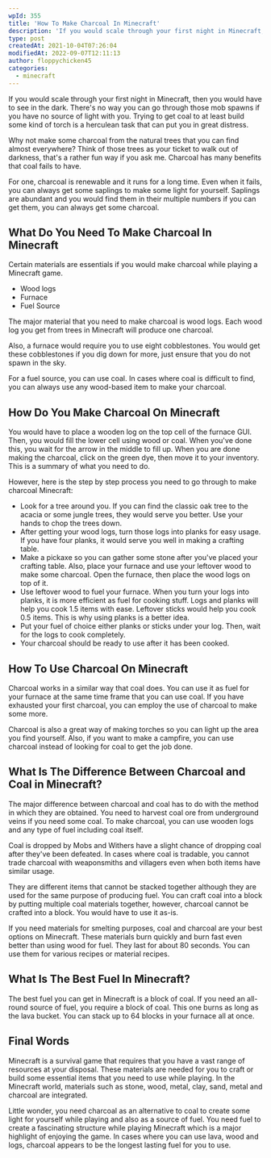 ```yaml
---
wpId: 355
title: 'How To Make Charcoal In Minecraft'
description: 'If you would scale through your first night in Minecraft, ...'
type: post
createdAt: 2021-10-04T07:26:04
modifiedAt: 2022-09-07T12:11:13
author: floppychicken45
categories:
  - minecraft
---
```



If you would scale through your first night in Minecraft, then you would have to see in the dark. There's no way you can go through those mob spawns if you have no source of light with you. Trying to get coal to at least build some kind of torch is a herculean task that can put you in great distress.

Why not make some charcoal from the natural trees that you can find almost everywhere? Think of those trees as your ticket to walk out of darkness, that's a rather fun way if you ask me. Charcoal has many benefits that coal fails to have.

For one, charcoal is renewable and it runs for a long time. Even when it fails, you can always get some saplings to make some light for yourself. Saplings are abundant and you would find them in their multiple numbers if you can get them, you can always get some charcoal.

## What Do You Need To Make Charcoal In Minecraft

Certain materials are essentials if you would make charcoal while playing a Minecraft game.

*   Wood logs
*   Furnace
*   Fuel Source

The major material that you need to make charcoal is wood logs. Each wood log you get from trees in Minecraft will produce one charcoal.

Also, a furnace would require you to use eight cobblestones. You would get these cobblestones if you dig down for more, just ensure that you do not spawn in the sky.

For a fuel source, you can use coal. In cases where coal is difficult to find, you can always use any wood-based item to make your charcoal.

## How Do You Make Charcoal On Minecraft

You would have to place a wooden log on the top cell of the furnace GUI. Then, you would fill the lower cell using wood or coal. When you've done this, you wait for the arrow in the middle to fill up. When you are done making the charcoal, click on the green dye, then move it to your inventory. This is a summary of what you need to do.

However, here is the step by step process you need to go through to make charcoal Minecraft:

*   Look for a tree around you. If you can find the classic oak tree to the acacia or some jungle trees, they would serve you better. Use your hands to chop the trees down.
*   After getting your wood logs, turn those logs into planks for easy usage. If you have four planks, it would serve you well in making a crafting table.
*   Make a pickaxe so you can gather some stone after you've placed your crafting table. Also, place your furnace and use your leftover wood to make some charcoal. Open the furnace, then place the wood logs on top of it.
*   Use leftover wood to fuel your furnace. When you turn your logs into planks, it is more efficient as fuel for cooking stuff. Logs and planks will help you cook 1.5 items with ease. Leftover sticks would help you cook 0.5 items. This is why using planks is a better idea.
*   Put your fuel of choice either planks or sticks under your log. Then, wait for the logs to cook completely.
*   Your charcoal should be ready to use after it has been cooked.

## How To Use Charcoal On Minecraft

Charcoal works in a similar way that coal does. You can use it as fuel for your furnace at the same time frame that you can use coal. If you have exhausted your first charcoal, you can employ the use of charcoal to make some more.

Charcoal is also a great way of making torches so you can light up the area you find yourself. Also, if you want to make a campfire, you can use charcoal instead of looking for coal to get the job done.

## What Is The Difference Between Charcoal and Coal in Minecraft?

The major difference between charcoal and coal has to do with the method in which they are obtained. You need to harvest coal ore from underground veins if you need some coal. To make charcoal, you can use wooden logs and any type of fuel including coal itself.

Coal is dropped by Mobs and Withers have a slight chance of dropping coal after they've been defeated. In cases where coal is tradable, you cannot trade charcoal with weaponsmiths and villagers even when both items have similar usage.

They are different items that cannot be stacked together although they are used for the same purpose of producing fuel. You can craft coal into a block by putting multiple coal materials together, however, charcoal cannot be crafted into a block. You would have to use it as-is.

If you need materials for smelting purposes, coal and charcoal are your best options on Minecraft. These materials burn quickly and burn fast even better than using wood for fuel. They last for about 80 seconds. You can use them for various recipes or material recipes.

## What Is The Best Fuel In Minecraft?

The best fuel you can get in Minecraft is a block of coal. If you need an all-round source of fuel, you require a block of coal. This one burns as long as the lava bucket. You can stack up to 64 blocks in your furnace all at once.

## Final Words

Minecraft is a survival game that requires that you have a vast range of resources at your disposal. These materials are needed for you to craft or build some essential items that you need to use while playing. In the Minecraft world, materials such as stone, wood, metal, clay, sand, metal and charcoal are integrated.

Little wonder, you need charcoal as an alternative to coal to create some light for yourself while playing and also as a source of fuel. You need fuel to create a fascinating structure while playing Minecraft which is a major highlight of enjoying the game. In cases where you can use lava, wood and logs, charcoal appears to be the longest lasting fuel for you to use.
